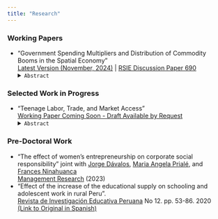 ```yaml
---
title: "Research"
---
```


<!-- Google tag (gtag.js) -->
<script async src="https://www.googletagmanager.com/gtag/js?id=G-77P05TLLMD"></script>
<script>
  window.dataLayer = window.dataLayer || [];
  function gtag(){dataLayer.push(arguments);}
  gtag('js', new Date());

  gtag('config', 'G-77P05TLLMD');
</script>



<!--# {.tabset .tabset-fade} -->

### Working Papers

- "Government Spending Multipliers and Distribution of Commodity Booms in the Spatial Economy"<br />
[Latest Version (November, 2024)](https://briandaza.github.io/papers/BD-GSMSE-WP.pdf) |
[RSIE Discussion Paper 690](https://fordschool.umich.edu/rsie/workingpapers/Papers676-700/r690.pdf)
<details>
  <summary><span> `Abstract` </span>  </summary> 
  This paper uses the regional redistribution of Peru's government revenue—increased due to the mineral commodity price boom in the 2000s—to estimate the effects of government spending. I begin by calculating local effects on households, workers, and firms, and a local open economy relative multiplier. Motivated by a general equilibrium framework, I then incorporate a Spatial Auto-Regressive (SAR) model to measure trade-related spatial spillovers. I find that increases in government spending stimulate larger relative output growth and positively impact relative wages, expenditures, and income. However, there is no corresponding relative rise in labor or value added. The spatial analysis helps interpret these results and measures the trade-related indirect effects of local spending on output.
</details>

### Selected Work in Progress

- "Teenage Labor, Trade, and Market Access" <br />
[Working Paper Coming Soon - Draft Available by Request](mailto:bdaza@umich.edu)
<details>
  <summary><span class="link-color"> `Abstract` </span>  </summary> 
  This paper exploits drastic tariff reductions and increased export possibilities to study their effects on teenage labor, its interaction with adult labor, and the role that market access plays in that interaction. In the context of Peru’s last liberalization episode that took place in the 2000s and the growth of China as the main Peruvian trade partner, I find that both episodes are associated with higher teenage labor participation in districts more exposed to them. These effects seem to be sharper in districts with lower market access, which is consistent with complementarities between adult labor and teenage labor in household production activities and contributes to explaining why child and teenage labor didn't decrease despite the severe reductions in poverty rates.
</details>


### Pre-Doctoral Work

- "The effect of women’s entrepreneurship on corporate social responsibility" joint with [Jorge Dávalos](https://www.up.edu.pe/Paginas/perfil-docente.aspx?idd=000168211), [Maria Angela Prialé](https://www.up.edu.pe/Paginas/perfil-docente.aspx?idd=000018602), and [Frances Ninahuanca](https://www.linkedin.com/in/francesninahuanca/) <br />
[Management Research](https://www.emerald.com/insight/content/doi/10.1108/MRJIAM-04-2023-1408/full/html) (2023)
- "Effect of the increase of the educational supply on schooling and adolescent work in rural Peru". <br /> [Revista de
Investigación Educativa Peruana](https://revistas.siep.org.pe/index.php/RPIE/article/view/129) No 12. pp. 53-86. 2020 [(Link to Original in Spanish)](https://revistas.siep.org.pe/index.php/RPIE/article/view/129)


